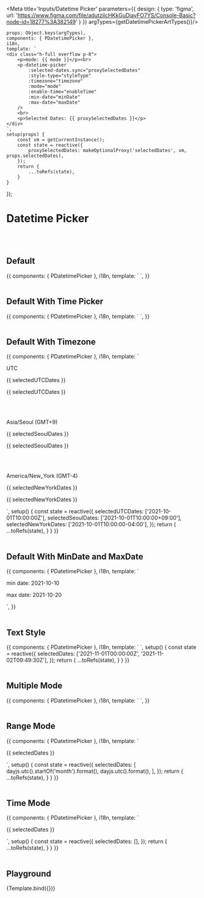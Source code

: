 

<Meta title='Inputs/Datetime Picker' parameters={{
    design: {
        type: 'figma',
        url: 'https://www.figma.com/file/adutzilcHKkGuDjayFO7YS/Console-Basic?node-id=18277%3A382149'
    }
}} argTypes={getDatetimePickerArtTypes()}/>


    props: Object.keys(argTypes),
    components: { PDatetimePicker },
    i18n,
    template: `
    <div class="h-full overflow p-8">
        <p>mode: {{ mode }}</p><br>
        <p-datetime-picker
            :selected-dates.sync="proxySelectedDates"
            :style-type="styleType"
            :timezone="timezone"
            :mode="mode"
            :enable-time="enableTime"
            :min-date="minDate"
            :max-date="maxDate"
        />
        <br>
        <p>Selected Dates: {{ proxySelectedDates }}</p>
    </div>
    `,
    setup(props) {
        const vm = getCurrentInstance();
        const state = reactive({
            proxySelectedDates: makeOptionalProxy('selectedDates', vm, props.selectedDates),
        });
        return {
            ...toRefs(state),
        }
    }
});



# Datetime Picker
<br/>
<br/>


## Default
<Canvas>
    <Story name="Default Datetime Picker">
        {{
            components: { PDatetimePicker },
            i18n,
            template: `
        <p-datetime-picker />
`,
        }}
    </Story>
</Canvas>

<br/>
<br/>

## Default With Time Picker
<Canvas>
    <Story name="Default With Time Picker">
        {{
            components: { PDatetimePicker },
            i18n,
            template: `
        <p-datetime-picker :enable-time="true" />
`,
        }}
    </Story>
</Canvas>

<br/>
<br/>


## Default With Timezone
<Canvas>
    <Story name="Default With Timezone">
        {{
            components: { PDatetimePicker },
            i18n,
            template: `
<div>
    <p>UTC</p>
    <p>{{ selectedUTCDates }}</p>
    <p-datetime-picker :enable-time="true" timezone="UTC" :selected-dates.sync="selectedUTCDates" />
    <p>{{ selectedUTCDates }}</p>
    <br/><br/>
    <p>Asia/Seoul (GMT+9)</p>
    <p>{{ selectedSeoulDates }}</p>
    <p-datetime-picker :enable-time="true" timezone="Asia/Seoul" :selected-dates.sync="selectedSeoulDates" />
    <p>{{ selectedSeoulDates }}</p>
    <br/><br/>
    <p>America/New_York (GMT-4)</p>
    <p>{{ selectedNewYorkDates }}</p>
    <p-datetime-picker :enable-time="true" timezone="America/New_York" :selected-dates.sync="selectedNewYorkDates" />
    <p>{{ selectedNewYorkDates }}</p>
</div>
`,
            setup() {
                const state = reactive({
                    selectedUTCDates: ['2021-10-01T10:00:00Z'],
                    selectedSeoulDates: ['2021-10-01T10:00:00+09:00'],
                    selectedNewYorkDates: ['2021-10-01T10:00:00-04:00'],
                });
                return {
                    ...toRefs(state),
                }
            }
        }}
    </Story>
</Canvas>

<br/>
<br/>


## Default With MinDate and MaxDate
<Canvas>
    <Story name="Default With MinDate and MaxDate">
        {{
            components: { PDatetimePicker },
            i18n,
            template: `
<div>
        <p-datetime-picker min-date="2021-10-10" max-date="2021-10-20" />
        <p>min date: 2021-10-10</p>
        <p>max date: 2021-10-20</p>
</div>
`,
        }}
    </Story>
</Canvas>

<br/>
<br/>


## Text Style
<Canvas>
    <Story name="Text Style Datetime Picker">
        {{
            components: { PDatetimePicker },
            i18n,
            template: `
        <p-datetime-picker style-type="text" mode="range" :selected-dates.sync="selectedDates" />
`,
            setup() {
                const state = reactive({
                    selectedDates: ['2021-11-01T00:00:00Z', '2021-11-02T09:49:30Z'],
                });
                return {
                    ...toRefs(state),
                }
            }
        }}
    </Story>
</Canvas>

<br/>
<br/>


## Multiple Mode
<Canvas>
    <Story name="Multiple Mode Datetime Picker">
        {{
            components: { PDatetimePicker },
            i18n,
            template: `
        <p-datetime-picker mode="multiple" />
`,
        }}
    </Story>
</Canvas>

<br/>
<br/>


## Range Mode
<Canvas>
    <Story name="Range Mode Datetime Picker">
        {{
            components: { PDatetimePicker },
            i18n,
            template: `
<div>
    <p-datetime-picker mode="range" :selected-dates.sync="selectedDates" />
    <p>{{ selectedDates }}</p>
</div>
`,
            setup() {
                const state = reactive({
                    selectedDates: [
                        dayjs.utc().startOf('month').format(),
                        dayjs.utc().format(),
                    ],
                });
                return {
                    ...toRefs(state),
                }
            }
        }}
    </Story>
</Canvas>

<br/>
<br/>


## Time Mode
<Canvas>
    <Story name="Time Mode Datetime Picker">
        {{
            components: { PDatetimePicker },
            i18n,
            template: `
<div>
    <p-datetime-picker mode="time" :selected-dates.sync="selectedDates" />
    <p>{{ selectedDates }}</p>
</div>
`,
            setup() {
                const state = reactive({
                    selectedDates: [],
                });
                return {
                    ...toRefs(state),
                }
            }
        }}
    </Story>
</Canvas>

<br/>
<br/>



## Playground

<Canvas>
    <Story name="Playground">
        {Template.bind({})}
    </Story>
</Canvas>

<ArgsTable story="Playground"/>
